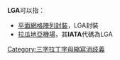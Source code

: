'''LGA'''可以指：
* [[平面網格陣列封裝|平面網格陣列封裝]]，LGA封裝
* [[拉瓜地亞機場|拉瓜地亞機場]]，其'''IATA'''代碼為LGA
{{消歧義}}
[[Category:三字拉丁字母縮寫消歧義|Category:三字拉丁字母縮寫消歧義]]